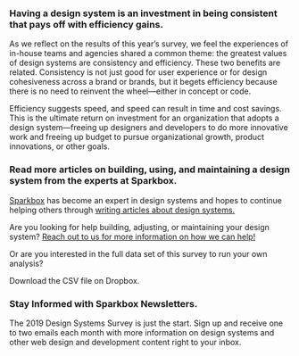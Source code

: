 
<HeaderBlock>

### Having a design system is an investment in being consistent that pays off with efficiency gains.

</HeaderBlock>

<ContentBlock>

As we reflect on the results of this year’s survey, we feel the experiences of in-house teams and agencies shared a common theme: the greatest values of design systems are consistency and efficiency. These two benefits are related. Consistency is not just good for user experience or for design cohesiveness across a brand or brands, but it begets efficiency because there is no need to reinvent the wheel—either in concept or code.

Efficiency suggests speed, and speed can result in time and cost savings. This is the ultimate return on investment for an organization that adopts a design system—freeing up designers and developers to do more innovative work and freeing up budget to pursue organizational growth, product innovations, or other goals.

</ContentBlock>

<HeaderBlock>

### Read more articles on building, using, and maintaining a design system from the experts at Sparkbox.

</HeaderBlock>

<ContentBlock>

[Sparkbox][1] has become an expert in design systems and hopes to continue helping others through [writing articles about design systems.][2]

<LinkList>
  <LinkItem
    title="Your Design System Team Is Part of the&nbsp;Product"
    href="https://seesparkbox.com/foundry/design_systems_teams_are_part_of_the_product"
    author="Drew Clemens"
    authorUrl="https://seesparkbox.com/foundry/author/drew_clemens"
  />

  <LinkItem
    title="Engaging Subscribers in Your Design System from FullStack&nbsp;NYC"
    href="https://seesparkbox.com/foundry/making_design_systems_engaging_session_from_fullstack_NYC"
    author="Catherine Meade"
    authorUrl="https://seesparkbox.com/foundry/author/catherine_meade"
  />

  <LinkItem
    title="How to Get Started with a Design&nbsp;System"
    href="https://seesparkbox.com/foundry/design_system_planning_project_discovery_phase"
    author="Emily Gray"
    authorUrl="https://seesparkbox.com/foundry/author/emily_gray"
  />

  <LinkItem
    title="The Top Design System Tools from Our 2019 Survey and Why “Top” Might Be an&nbsp;Overstatement"
    href="https://seesparkbox.com/foundry/comparing_design_system_tools"
    author="Julie Young"
    authorUrl="https://seesparkbox.com/foundry/author/julie_young"
  />

  <LinkItem
    title="Rationale for Automated Testing and Continuous Integration for Design Systems"
    href="https://seesparkbox.com/foundry/automated_testing_for_design_systems"
    author="Adam Simpson"
    authorUrl="https://seesparkbox.com/foundry/author/adam_simpson"
  />

  <LinkItem
    title="Visual Regression Testing in Design Systems"
    href="https://seesparkbox.com/foundry/design_system_visual_regression_testing"
    author="Patrick Fulton"
    authorUrl="https://seesparkbox.com/foundry/author/patrick_fulton"
  />

  <LinkItem
    title="Accessibility Testing Design Systems"
    href="https://seesparkbox.com/foundry/design_system_accessibility_testing"
    author="Rob Tarr"
    authorUrl="https://seesparkbox.com/foundry/author/rob_tarr"
  />

  <LinkItem
    title="Testing the Components and Behaviors of Your Design System"
    href="https://seesparkbox.com/foundry/design_system_component_testing_unit_testing_behavior_testing"
    author="Jon Oliver"
    authorUrl="https://seesparkbox.com/foundry/author/jon_oliver"
  />
</LinkList>

  <LinkItem
    title="New"
    href="https://seesparkbox.com/foundry/design_system_component_testing_unit_testing_behavior_testing"
    author="Jon Oliver"
    authorUrl="https://seesparkbox.com/foundry/author/jon_oliver"
  />
</LinkList>

  <LinkItem
    title="New"
    href="https://seesparkbox.com/foundry/design_system_component_testing_unit_testing_behavior_testing"
    author="Jon Oliver"
    authorUrl="https://seesparkbox.com/foundry/author/jon_oliver"
  />
</LinkList>

  <LinkItem
    title="New"
    href="https://seesparkbox.com/foundry/design_system_component_testing_unit_testing_behavior_testing"
    author="Jon Oliver"
    authorUrl="https://seesparkbox.com/foundry/author/jon_oliver"
  />
</LinkList>

Are you looking for help building, adjusting, or maintaining your design system? [Reach out to us for more information on how we can help!][3]

Or are you interested in the full data set of this survey to run your own analysis?

<SpecialLink href="https://www.dropbox.com/s/8jkacbyvs1ginfi/2019%20Design%20Systems%20Survey%20Shared%20Results.xlsx?dl=0">Download the CSV file on Dropbox.</SpecialLink>

</ContentBlock>

<HeaderBlock>

### Stay Informed with Sparkbox Newsletters.

</HeaderBlock>

<ContentBlock>

The 2019 Design Systems Survey is just the start. Sign up and receive one to two emails each month with more information on design systems and other web design and development content right to your inbox.
<Form />

</ContentBlock>

[1]: https://seesparkbox.com "Sparkbox Website Homepage"
[2]: https://seesparkbox.com/foundry/category/design_systems "Sparbox Website Foundry Page"
[3]: https://seesparkbox.com/work-with-us "Sparkbox Website Work With Us Page"
